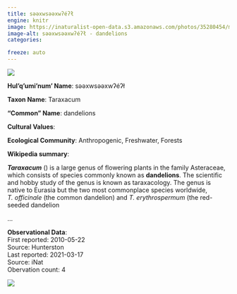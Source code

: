 ```yaml
---
title: səәxwsəәxwʔéʔł
engine: knitr
image: https://inaturalist-open-data.s3.amazonaws.com/photos/35280454/medium.jpg
image-alt: səәxwsəәxwʔéʔł - dandelions
categories:

freeze: auto
---
```

![](https://inaturalist-open-data.s3.amazonaws.com/photos/35280454/medium.jpg){fig-alt="səәxwsəәxwʔéʔł - dandelions"}

**Hul'q'umi'num' Name**: səәxwsəәxwʔéʔł



**Taxon Name**: Taraxacum

**"Common" Name**: dandelions

**Cultural Values**:  

::: {layout-nrow=1 style="width:60%"}

:::

**Ecological Community**: Anthropogenic, Freshwater, Forests

**Wikipedia summary**:  
<p class="mw-empty-elt">

<p><i><b>Taraxacum</b></i> (<span></span>) is a large genus of flowering plants in the family Asteraceae, which consists of species commonly known as <b>dandelions</b>. The scientific and hobby study of the genus is known as taraxacology. The genus is native to Eurasia but the two most commonplace species worldwide, <i>T.&#160;officinale</i> (the common dandelion) and <i>T.&#160;erythrospermum</i> (the red-seeded dandelion</p>...

**Observational Data**:   
First reported: 2010-05-22  
Source: Hunterston  
Last reported: 2021-03-17  
Source: iNat  
Obervation count: 4

![](community_dist.png)
